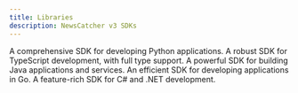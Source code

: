 ```yaml
---
title: Libraries
description: NewsCatcher v3 SDKs
---
```


<CardGroup cols={2}>
  <Card 
    title="Python SDK" 
    icon="fa-python" 
    iconType="brands" 
    color="#306998" 
    href="/v3/api-reference/libraries/python"
  >
    A comprehensive SDK for developing Python applications.
  </Card>
  <Card 
    title="TypeScript SDK" 
    icon="fa-js" 
    iconType="brands" 
    color="#007ACC" 
    href="/v3/api-reference/libraries/typescript"
  >
    A robust SDK for TypeScript development, with full type support.
  </Card>
  <Card 
    title="Java SDK" 
    icon="fa-java" 
    iconType="brands" 
    color="#5382A1" 
    href="/v3/api-reference/libraries/java"
  >
    A powerful SDK for building Java applications and services.
  </Card>
  <Card 
    title="Go SDK" 
    icon="fa-golang" 
    iconType="brands" 
    color="#00ADD8" 
    href="/v3/api-reference/libraries/go"
  >
    An efficient SDK for developing applications in Go.
  </Card>
  <Card 
    title="C# SDK" 
    icon="fa-microsoft" 
    iconType="brands" 
    color="#68217A" 
    href="/v3/api-reference/libraries/csharp"
  >
    A feature-rich SDK for C# and .NET development.
  </Card>
</CardGroup>

